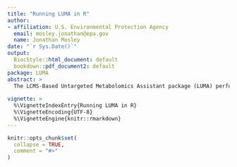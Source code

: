 ```yaml
---
title: "Running LUMA in R"
author: 
- affiliation: U.S. Environmental Protection Agency
  email: mosley.jonathan@epa.gov
  name: Jonathan Mosley
date: "`r Sys.Date()`"
output: 
  BiocStyle::html_document: default
  bookdown::pdf_document2: default
package: LUMA
abstract: >
  The LCMS-Based Untargeted Metabolomics Assistant package (LUMA) performs quality control (QC) and feature reduction steps on the output of XCMS and CAMERA to generate usable data matrices for discovery-based studies. The outputs of XCMS and CAMERA contain peak matrices for each feature detected by XCMS and annotated by CAMERA. These can contain spurious features and annotations or real features that do not pass basic QC checks, which can negatively affect downstream statistical analyses, particularly the clustering of QC samples. Therefore, curation of these matrices must be performed to ensure quality of the resulting dataset. Often these steps are performed manually and can be very time-consuming. LUMA provides a set of functions that allow for rapid, automated workflows to perform the necessary QC and feature reduction steps with minimal user input. In addition, data visualization is consolidated to a single graphic per metabolite group (containing all features attributed to a single metabolite) with EIC plots and psSpectra from CAMERA, as well as new correlation matrices and dendrograms to minimize the user's time spent validating the dataset, particularly when summing features into a single value per metabolite (an important QC check!). This vignette describes an example LUMA workflow with code available from Github [here](https://github.com/jmosl01/LUMA-Workflow/releases/tag/v1.0.1). The example workflow is designed to work with the `msfishdata` dataset, but can be readily adapted to your untargeted metabolomics dataset with changes to a few .txt and .csv files.
    
vignette: >
  %\VignetteIndexEntry{Running LUMA in R}
  %\VignetteEncoding{UTF-8}
  %\VignetteEngine{knitr::rmarkdown}
---
```


```r
knitr::opts_chunk$set(
  collapse = TRUE,
  comment = "#>"
)
```
